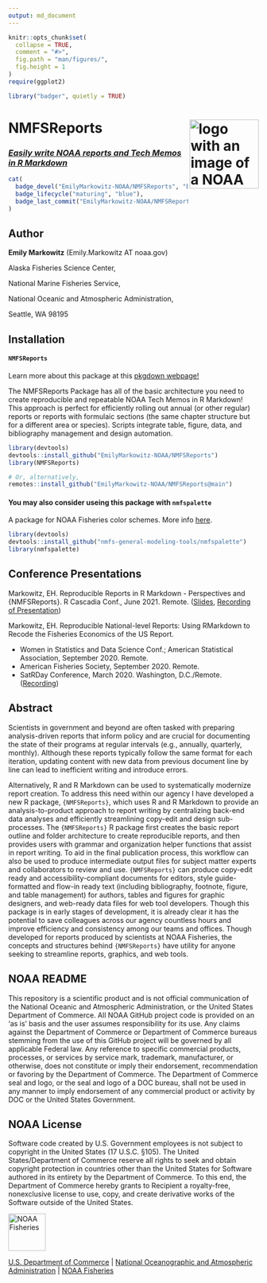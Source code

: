 ```yaml
---
output: md_document
---
```


<!-- README.md is generated from README.Rmd. Please edit that file -->

```r
knitr::opts_chunk$set(
  collapse = TRUE,
  comment = "#>",
  fig.path = "man/figures/",
  fig.height = 1
)
require(ggplot2)
```

```r
library("badger", quietly = TRUE)
```

# NMFSReports <a href={https://emilymarkowitz-noaa.github.io/NMFSReports/}><img src="man/figures/logo.png" align="right" width=139 height=139 alt="logo with an image of a NOAA Fisheries Report" />

### *Easily write NOAA reports and Tech Memos in R Markdown*

```r
cat(
  badge_devel("EmilyMarkowitz-NOAA/NMFSReports", "blue"),
  badge_lifecycle("maturing", "blue"),
  badge_last_commit("EmilyMarkowitz-NOAA/NMFSReports")
)
```

## Author

**Emily Markowitz** (Emily.Markowitz AT noaa.gov)

Alaska Fisheries Science Center, 

National Marine Fisheries Service, 

National Oceanic and Atmospheric Administration,

Seattle, WA 98195

## Installation

#### `NMFSReports`

Learn more about this package at this [pkgdown webpage!](https://emilymarkowitz-noaa.github.io/NMFSReports/)

The NMFSReports Package has all of the basic architecture you need to create reproducible and repeatable NOAA Tech Memos in R Markdown! This approach is perfect for efficiently rolling out annual (or other regular) reports or reports with formulaic sections (the same chapter structure but for a different area or species). Scripts integrate table, figure, data, and bibliography management and design automation.


```r
library(devtools)
devtools::install_github("EmilyMarkowitz-NOAA/NMFSReports")
library(NMFSReports)

# Or, alternatively, 
remotes::install_github("EmilyMarkowitz-NOAA/NMFSReports@main")
```

#### You may also consider useing this package with `nmfspalette`

A package for NOAA Fisheries color schemes. More info [here](https://github.com/nmfs-general-modeling-tools/nmfspalette). 

```r
library(devtools)
devtools::install_github("nmfs-general-modeling-tools/nmfspalette")
library(nmfspalette)
```

## Conference Presentations

Markowitz, EH. Reproducible Reports in R Markdown - Perspectives and {NMFSReports}. R Cascadia Conf., June 2021. Remote. ([Slides](https://github.com/EmilyMarkowitz-NOAA/NMFSReports/blob/main/presentations/2021-06-05NMFSReports-RCascadiaConf.pdf), [Recording of Presentation](https://www.youtube.com/watch?v=zNKdQ6jvr-M&list=PLzwtsyfF_Z4pPszfwklTD66AWUuMwS7qw&index=11))

Markowitz, EH. Reproducible National-level Reports: Using RMarkdown to Recode the Fisheries Economics of the US Report.

 - Women in Statistics and Data Science Conf.; American Statistical Association, September 2020. Remote. 
 - American Fisheries Society, September 2020. Remote.
 - SatRDay Conference, March 2020. Washington, D.C./Remote. ([Recording](https://youtu.be/-mycRwaC60A))

## Abstract

Scientists in government and beyond are often tasked with preparing analysis-driven reports that inform policy and are crucial for documenting the state of their programs at regular intervals (e.g., annually, quarterly, monthly). Although these reports typically follow the same format for each iteration, updating content with new data from previous document line by line can lead to inefficient writing and introduce errors. 

Alternatively, R and R Markdown can be used to systematically modernize report creation. To address this need within our agency I have developed a new R package, `{NMFSReports}`, which uses R and R Markdown to provide an analysis-to-product approach to report writing by centralizing back-end data analyses and efficiently streamlining copy-edit and design sub-processes. The `{NMFSReports}` R package first creates the basic report outline and folder architecture to create reproducible reports, and then provides users with grammar and organization helper functions that assist in report writing. To aid in the final publication process, this workflow can also be used to produce intermediate output files for subject matter experts and collaborators to review and use. `{NMFSReports}` can produce copy-edit ready and accessibility-compliant documents for editors, style guide-formatted and flow-in ready text (including bibliography, footnote, figure, and table management) for authors, tables and figures for graphic designers, and web-ready data files for web tool developers. Though this package is in early stages of development, it is already clear it has the potential to save colleagues across our agency countless hours and improve efficiency and consistency among our teams and offices. Though developed for reports produced by scientists at NOAA Fisheries, the concepts and structures behind `{NMFSReports}` have utility for anyone seeking to streamline reports, graphics, and web tools. 

## NOAA README

This repository is a scientific product and is not official communication of the National Oceanic and Atmospheric Administration, or the United States Department of Commerce. All NOAA GitHub project code is provided on an ‘as is’ basis and the user assumes responsibility for its use. Any claims against the Department of Commerce or Department of Commerce bureaus stemming from the use of this GitHub project will be governed by all applicable Federal law. Any reference to specific commercial products, processes, or services by service mark, trademark, manufacturer, or otherwise, does not constitute or imply their endorsement, recommendation or favoring by the Department of Commerce. The Department of Commerce seal and logo, or the seal and logo of a DOC bureau, shall not be used in any manner to imply endorsement of any commercial product or activity by DOC or the United States Government.

## NOAA License

Software code created by U.S. Government employees is not subject to copyright in the United States (17 U.S.C. §105). The United States/Department of Commerce reserve all rights to seek and obtain copyright protection in countries other than the United States for Software authored in its entirety by the Department of Commerce. To this end, the Department of Commerce hereby grants to Recipient a royalty-free, nonexclusive license to use, copy, and create derivative works of the Software outside of the United States.


<img src="https://raw.githubusercontent.com/nmfs-general-modeling-tools/nmfspalette/main/man/figures/noaa-fisheries-rgb-2line-horizontal-small.png" height="75" alt="NOAA Fisheries">

[U.S. Department of Commerce](https://www.commerce.gov/) | [National Oceanographic and Atmospheric Administration](https://www.noaa.gov) | [NOAA Fisheries](https://www.fisheries.noaa.gov/)
